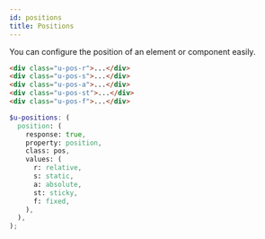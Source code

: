 ```yaml
---
id: positions
title: Positions
---
```


You can configure the position of an element or component easily.

```html
<div class="u-pos-r">...</div>
<div class="u-pos-s">...</div>
<div class="u-pos-a">...</div>
<div class="u-pos-st">...</div>
<div class="u-pos-f">...</div>
```

```scss
$u-positions: (
  position: (
    response: true,
    property: position,
    class: pos,
    values: (
      r: relative,
      s: static,
      a: absolute,
      st: sticky,
      f: fixed,
    ),
  ),
);
```
